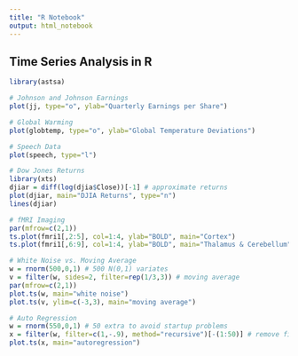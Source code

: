```yaml
---
title: "R Notebook"
output: html_notebook
---
```



## Time Series Analysis in R
```r
library(astsa)
```

```r
# Johnson and Johnson Earnings
plot(jj, type="o", ylab="Quarterly Earnings per Share")
```

```r
# Global Warming
plot(globtemp, type="o", ylab="Global Temperature Deviations")
```

```r
# Speech Data
plot(speech, type="l")
```

```r
# Dow Jones Returns
library(xts)
djiar = diff(log(djia$Close))[-1] # approximate returns
plot(djiar, main="DJIA Returns", type="n")
lines(djiar)
```

```r
# fMRI Imaging
par(mfrow=c(2,1))
ts.plot(fmri1[,2:5], col=1:4, ylab="BOLD", main="Cortex")
ts.plot(fmri1[,6:9], col=1:4, ylab="BOLD", main="Thalamus & Cerebellum")
```

```r
# White Noise vs. Moving Average
w = rnorm(500,0,1) # 500 N(0,1) variates
v = filter(w, sides=2, filter=rep(1/3,3)) # moving average
par(mfrow=c(2,1))
plot.ts(w, main="white noise")
plot.ts(v, ylim=c(-3,3), main="moving average")

```


```r
# Auto Regression
w = rnorm(550,0,1) # 50 extra to avoid startup problems
x = filter(w, filter=c(1,-.9), method="recursive")[-(1:50)] # remove first 50
plot.ts(x, main="autoregression")

```


